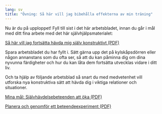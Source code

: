 ```yaml
---
lang: sv
title: "Övning: Så här vill jag bibehålla effekterna av min träning"
---
```


Nu är du på upploppet! Fyll till sist i det här arbetsbladet, innan du går i mål med ditt fina arbete med det här självhjälpsmaterialet:

::: {.content-visible when-format="html"}
[Så här vill jag fortsätta hävda mig själv konstruktivt (PDF)](forms/100respekt-vidmakthallande-reflektion.pdf)
:::
\xqrform{Så här vill jag fortsätta hävda mig själv konstruktivt (PDF)}{forms/100respekt-vidmakthallande-reflektion.pdf}

Spara arbetsbladet du har fyllt i. Sätt gärna upp det på kylskåpsdörren eller
någon annanstans som du ofta ser, så att du kan påminna dig om dina 
nyvunna färdigheter och hur du kan låta dem fortsätta utvecklas vidare i ditt liv.

Och ta hjälp av följande arbetsblad så snart du med medvetenhet vill utforska nya konstruktiva sätt att hävda dig i viktiga relationer och situationer.

::: {.content-visible when-format="html"}
[Mina mål: Självhävdelsebeteenden att öka (PDF)](forms/100respekt-SMARTa-mal.pdf)
:::
\xqrform{Mina mål: Självhävdelsebeteenden att öka (PDF)}{forms/100respekt-SMARTa-mal.pdf}

::: {.content-visible when-format="html"}
[Planera och genomför ett beteendeexperiment (PDF)](forms/100respekt-beteendeexperiment.pdf)
:::
\xqrform{Planera och genomför ett beteendeexperiment (PDF)}{forms/100respekt-beteendeexperiment.pdf}